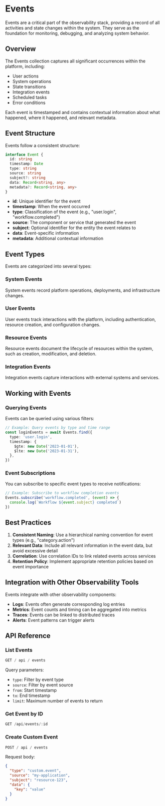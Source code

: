 # Events

Events are a critical part of the observability stack, providing a record of all activities and state changes within the system. They serve as the foundation for monitoring, debugging, and analyzing system behavior.

## Overview

The Events collection captures all significant occurrences within the platform, including:

- User actions
- System operations
- State transitions
- Integration events
- Scheduled tasks
- Error conditions

Each event is timestamped and contains contextual information about what happened, where it happened, and relevant metadata.

## Event Structure

Events follow a consistent structure:

```typescript
interface Event {
  id: string
  timestamp: Date
  type: string
  source: string
  subject?: string
  data: Record<string, any>
  metadata?: Record<string, any>
}
```

- **id**: Unique identifier for the event
- **timestamp**: When the event occurred
- **type**: Classification of the event (e.g., "user.login", "workflow.completed")
- **source**: The component or service that generated the event
- **subject**: Optional identifier for the entity the event relates to
- **data**: Event-specific information
- **metadata**: Additional contextual information

## Event Types

Events are categorized into several types:

### System Events

System events record platform operations, deployments, and infrastructure changes.

### User Events

User events track interactions with the platform, including authentication, resource creation, and configuration changes.

### Resource Events

Resource events document the lifecycle of resources within the system, such as creation, modification, and deletion.

### Integration Events

Integration events capture interactions with external systems and services.

## Working with Events

### Querying Events

Events can be queried using various filters:

```typescript
// Example: Query events by type and time range
const loginEvents = await Events.find({
  type: 'user.login',
  timestamp: {
    $gte: new Date('2023-01-01'),
    $lte: new Date('2023-01-31'),
  },
})
```

### Event Subscriptions

You can subscribe to specific event types to receive notifications:

```typescript
// Example: Subscribe to workflow completion events
Events.subscribe('workflow.completed', (event) => {
  console.log(`Workflow ${event.subject} completed`)
})
```

## Best Practices

1. **Consistent Naming**: Use a hierarchical naming convention for event types (e.g., "category.action")
2. **Relevant Data**: Include all relevant information in the event data, but avoid excessive detail
3. **Correlation**: Use correlation IDs to link related events across services
4. **Retention Policy**: Implement appropriate retention policies based on event importance

## Integration with Other Observability Tools

Events integrate with other observability components:

- **Logs**: Events often generate corresponding log entries
- **Metrics**: Event counts and timing can be aggregated into metrics
- **Traces**: Events can be linked to distributed traces
- **Alerts**: Event patterns can trigger alerts

## API Reference

### List Events

```typescript
GET / api / events
```

Query parameters:

- `type`: Filter by event type
- `source`: Filter by event source
- `from`: Start timestamp
- `to`: End timestamp
- `limit`: Maximum number of events to return

### Get Event by ID

```typescript
GET /api/events/:id
```

### Create Custom Event

```typescript
POST / api / events
```

Request body:

```json
{
  "type": "custom.event",
  "source": "my-application",
  "subject": "resource-123",
  "data": {
    "key": "value"
  }
}
```
